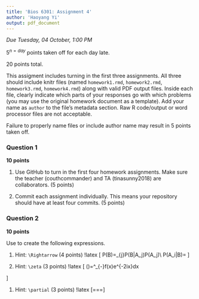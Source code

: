 ```yaml
---
title: 'Bios 6301: Assignment 4'
author: 'Haoyang Yi'
output: pdf_document
---
```


*Due Tuesday, 04 October, 1:00 PM*

$5^{n=day}$ points taken off for each day late.

20 points total.

This assigment includes turning in the first three assignments. All three should
include knitr files (named `homework1.rmd`, `homework2.rmd`, `homework3.rmd`, `homework4.rmd`)
along with valid PDF output files. Inside each file, clearly indicate which
parts of your responses go with which problems (you may use the original homework
document as a template). Add your name as `author` to the file's metadata section.
Raw R code/output or word processor files are not acceptable.

Failure to properly name files or include author name may result in 5 points taken off.

### Question 1 ###

**10 points**

1. Use GitHub to turn in the first four homework assignments. Make sure the teacher (couthcommander) and TA (tinasunny2018) are collaborators. (5 points)

1. Commit each assignment individually.  This means your repository should have at least four commits. (5 points)

### Question 2 ###

**10 points**

Use \LaTeX to create the following expressions.

1. Hint: `\Rightarrow` (4 points)
!latex
\[
P(B)=\sum_{j}P(B|A_j)P(A_j)\\
\Rightarrow P(A_i|B)=\frac{P(B|A_i)P(A_i)}{\sum_jP(B|A_j)P(A_j)}
\]
    

1. Hint: `\zeta` (3 points)
!latex
\[
\hat{f}(\zeta)=\int^\infty_{-\infty}f(x)e^{-2\pi ix\zeta}dx

\]
  

1. Hint: `\partial` (3 points)
!latex
\[\mathbf{J}=\frac{d \mathbf{f}}{d \mathbf{x}}=\left[\frac{\partial \mathbf{f}}{\partial x_1} \ldots \frac{\partial \mathbf{f}}{\partial x_n}\right]=\left[\begin{array}{ccc}
\frac{\partial f_1}{\partial x_1} & \cdots & \frac{\partial f_1}{\partial x_n} \\
\vdots & \ddots & \vdots \\
\frac{\partial f_m}{\partial x_1} & \cdots & \frac{\partial f_m}{\partial x_n}
\end{array}\right]
\]
    